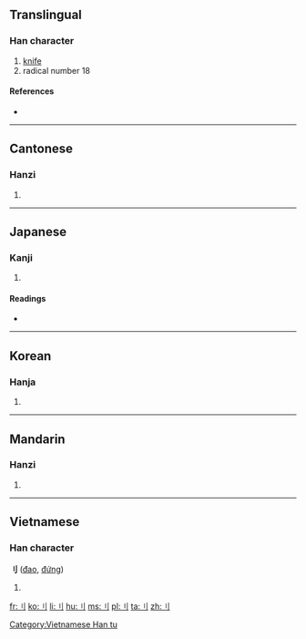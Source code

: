 {{also|刀}}
==Translingual==
{{stroke order|type=animate}}

===Han character===
{{Han char|rn=18|rad=刀|as=00|sn=2|var=2|four=|canj=中弓 (LN), X中弓 (XLN)}}

# [[knife]]
# radical number 18

====References====
* {{Han ref|kx=0136.010|dkj=01847|dj=0304.060|hdz=10320.010|uh=5202|ud=20994}}

----

==Cantonese==

===Hanzi===
{{yue-hanzi|jyut=[[dou1]]|y=dou1}}

# {{defn|lang=yue|sort=刀00}}

----

==Japanese==
{{ja-see-also|リ}}

===Kanji===
{{ja-kanji|grade=|rs=刀00}}

# {{defn|lang=ja|sort=刀00}}

====Readings====
* {{ja-readings|on=[[たう]] (tau)|kun=[[りっとう]] (rit-tou)}}

----

==Korean==

===Hanja===
{{ko-hanja|hangeul=도|rv=do|mr=to}}

# {{defn|lang=ko|sort=刀00}}

----

==Mandarin==

===Hanzi===
{{cmn-hanzi|pin=[[dāo]] ([[dao1]])|wg=tao<sup>1</sup>}}

# {{defn|lang=cmn|sort=刀00}}

----

==Vietnamese==

===Han character===
'''刂''' ([[đao]], [[đứng]])

# {{defn|vi}}

[[Category:Vietnamese Han tu]]
[[Category:CJKV radicals| ]]

[[fr:刂]]
[[ko:刂]]
[[li:刂]]
[[hu:刂]]
[[ms:刂]]
[[pl:刂]]
[[ta:刂]]
[[zh:刂]]